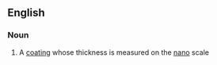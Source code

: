 ==English==

===Noun===
{{en-noun}}

# A [[coating]] whose thickness is measured on the [[nano]] scale